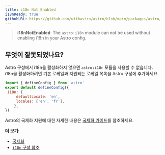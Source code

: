 ```yaml
---
title: i18n Not Enabled
i18nReady: true
githubURL: https://github.com/withastro/astro/blob/main/packages/astro/src/core/errors/errors-data.ts
---
```


> **i18nNotEnabled**: The `astro:i18n` module can not be used without enabling i18n in your Astro config.

## 무엇이 잘못되었나요?

Astro 구성에서 i18n을 활성화하지 않으면 `astro:i18n` 모듈을 사용할 수 없습니다. i18n을 활성화하려면 기본 로케일과 지원되는 로케일 목록을 Astro 구성에 추가하세요.

```js
import { defineConfig } from 'astro'
export default defineConfig({
 i18n: {
	 defaultLocale: 'en',
	 locales: ['en', 'fr'],
	},
})
```

Astro의 국제화 지원에 대한 자세한 내용은 [국제화 가이드](/ko/guides/internationalization/)를 참조하세요.

**더 보기:**

-  [국제화](/ko/guides/internationalization/)
-  [`i18n` 구성 참조](/ko/reference/configuration-reference/#i18n)